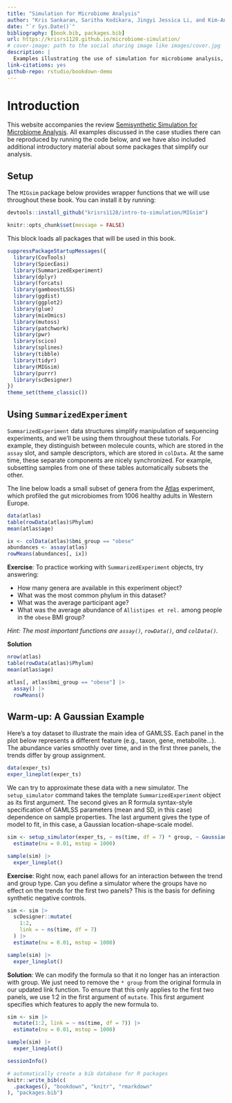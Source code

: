 ```yaml
--- 
title: "Simulation for Microbiome Analysis"
author: "Kris Sankaran, Saritha Kodikara, Jingyi Jessica Li, and Kim-Anh Lê Cao"
date: "`r Sys.Date()`"
bibliography: [book.bib, packages.bib]
url: https://krisrs1128.github.io/microbiome-simulation/
# cover-image: path to the social sharing image like images/cover.jpg
description: |
  Examples illustrating the use of simulation for microbiome analysis, companion to the review article: 
link-citations: yes
github-repo: rstudio/bookdown-demo
---
```


# Introduction

This website accompanies the review 
[Semisynthetic Simulation for Microbiome Analysis](). All examples discussed in
the case studies there can be reproduced by running the code below, and we have
also included additional introductory material about some packages that simplify
our analysis.

## Setup

The `MIGsim` package below provides wrapper functions that we will use
throughout these book. You can install it by running:

```r
devtools::install_github("krisrs1128/intro-to-simulation/MIGsim")
```
```r
knitr::opts_chunk$set(message = FALSE)
```

This block loads all packages that will be used in this book.

```r
suppressPackageStartupMessages({
  library(CovTools)
  library(SpiecEasi)
  library(SummarizedExperiment)
  library(dplyr)
  library(forcats)
  library(gamboostLSS)
  library(ggdist)
  library(ggplot2)
  library(glue)
  library(mixOmics)
  library(mutoss)
  library(patchwork)
  library(pwr)
  library(scico)
  library(splines)
  library(tibble)
  library(tidyr)
  library(MIGsim)
  library(purrr)
  library(scDesigner)
})
theme_set(theme_classic())
```

## Using `SummarizedExperiment`

`SummarizedExperiment` data structures simplify manipulation of sequencing
experiments, and we'll be using them throughout these tutorials. For example,
they distinguish between molecule counts, which are stored in the `assay` slot,
and sample descriptors, which are stored in `colData`. At the same time, these
separate components are nicely synchronized.  For example, subsetting samples
from one of these tables automatically subsets the other.

The line below loads a small subset of genera from the
[Atlas](https://microbiome.github.io/tutorials/Atlas.html) experiment, which
profiled the gut microbiomes from 1006 healthy adults in Western Europe.

```r
data(atlas)
table(rowData(atlas)$Phylum)
mean(atlas$age)

ix <- colData(atlas)$bmi_group == "obese"
abundances <- assay(atlas)
rowMeans(abundances[, ix])
```

**Exercise**: To practice working with `SummarizedExperiment`
objects, try answering:

* How many genera are available in this experiment object?
* What was the most common phylum in this dataset?
* What was the average participant age?
* What was the average abundance of `Allistipes et rel.` among people in the `obese` BMI group?

_Hint: The most important functions are `assay()`, `rowData()`, and `colData()`._

**Solution**

```r
nrow(atlas)
table(rowData(atlas)$Phylum)
mean(atlas$age)

atlas[, atlas$bmi_group == "obese"] |>
  assay() |>
  rowMeans()
```

## Warm-up: A Gaussian Example

Here's a toy dataset to illustrate the main idea of GAMLSS. Each panel in the
plot below represents a different feature (e.g., taxon, gene, metabolite...).
The abundance varies smoothly over time, and in the first three panels, the
trends differ by group assignment.

```r
data(exper_ts)
exper_lineplot(exper_ts)
```

We can try to approximate these data with a new simulator. The `setup_simulator`
command takes the template `SummarizedExperiment` object as its first argument.
The second gives an R formula syntax-style specification of GAMLSS parameters
(mean and SD, in this case) dependence on sample properties. The last argument
gives the type of model to fit, in this case, a Gaussian location-shape-scale
model.

```r
sim <- setup_simulator(exper_ts, ~ ns(time, df = 7) * group, ~ GaussianLSS()) |>
  estimate(nu = 0.01, mstop = 1000)

sample(sim) |>
  exper_lineplot()
```

**Exercise**: Right now, each panel allows for an interaction between the trend and
group type. Can you define a simulator where the groups have no effect on the 
trends for the first two panels? This is the basis for defining synthetic
negative controls.

```r
sim <- sim |>
  scDesigner::mutate(
    1:2,
    link = ~ ns(time, df = 7)
  ) |>
  estimate(nu = 0.01, mstop = 1000)

sample(sim) |>
  exper_lineplot()
```

**Solution**: We can modify the formula so that it no longer has an interaction
with group. We just need to remove the `* group` from the original formula in our updated
link function. To ensure that this only applies to the first two panels, we use
1:2 in the first argument of `mutate`. This first argument specifies which 
features to apply the new formula to.
```r
sim <- sim |>
  mutate(1:2, link = ~ ns(time, df = 7)) |>
  estimate(nu = 0.01, mstop = 1000)

sample(sim) |>
  exper_lineplot()
```

```r
sessionInfo()
```

```r
# automatically create a bib database for R packages
knitr::write_bib(c(
  .packages(), "bookdown", "knitr", "rmarkdown"
), "packages.bib")
```
